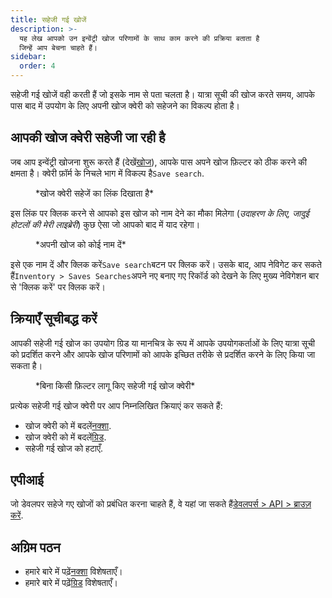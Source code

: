 ```yaml
---
title: सहेजी गई खोजें
description: >-
  यह लेख आपको उन इन्वेंट्री खोज परिणामों के साथ काम करने की प्रक्रिया बताता है
  जिन्हें आप बेचना चाहते हैं।
sidebar:
  order: 4
---
```


सहेजी गई खोजें वही करती हैं जो इसके नाम से पता चलता है। यात्रा सूची की खोज करते समय, आपके पास बाद में उपयोग के लिए अपनी खोज क्वेरी को सहेजने का विकल्प होता है।

## आपकी खोज क्वेरी सहेजी जा रही है

जब आप इन्वेंट्री खोजना शुरू करते हैं (देखें[खोज](/studio/search)), आपके पास अपने खोज फ़िल्टर को ठीक करने की क्षमता है। क्वेरी फ़ॉर्म के निचले भाग में विकल्प है`Save search`.

<figure>
  <CloudinaryImage width="350" height="329" resize="scale" quality="best" alt="खोज सहेजें" src="academy/save-search" errorImage="noimage_opaque_nyrtl0.png" />

  <figcaption>*खोज क्वेरी सहेजें का लिंक दिखाता है*</figcaption>
</figure>


इस लिंक पर क्लिक करने से आपको इस खोज को नाम देने का मौका मिलेगा (*उदाहरण के लिए, जादुई होटलों की मेरी लाइब्रेरी*) कुछ ऐसा जो आपको बाद में याद रहेगा।

<figure>
  <CloudinaryImage width="350" height="329" resize="scale" quality="best" alt="अपनी खोज को कोई नाम दें" src="academy/name-save-search" errorImage="noimage_opaque_nyrtl0.png" />

  <figcaption>*अपनी खोज को कोई नाम दें*</figcaption>
</figure>


इसे एक नाम दें और क्लिक करें`Save search`बटन पर क्लिक करें। उसके बाद, आप नेविगेट कर सकते हैं`Inventory > Saves Searches`अपने नए बनाए गए रिकॉर्ड को देखने के लिए मुख्य नेविगेशन बार से 'क्लिक करें' पर क्लिक करें।

## क्रियाएँ सूचीबद्ध करें

आपकी सहेजी गई खोज का उपयोग ग्रिड या मानचित्र के रूप में आपके उपयोगकर्ताओं के लिए यात्रा सूची को प्रदर्शित करने और आपके खोज परिणामों को आपके इच्छित तरीके से प्रदर्शित करने के लिए किया जा सकता है।

<figure>
  <CloudinaryImage width="700" height="939" resize="scale" quality="best" alt="सहेजी गई खोज क्रियाएँ" src="academy/saved-search-actions" errorImage="noimage_opaque_nyrtl0.png" />

  <figcaption>*बिना किसी फ़िल्टर लागू किए सहेजी गई खोज क्वेरी*</figcaption>
</figure>


प्रत्येक सहेजी गई खोज क्वेरी पर आप निम्नलिखित क्रियाएं कर सकते हैं:

* खोज क्वेरी को में बदलें[नक्शा](/studio/maps).
* खोज क्वेरी को में बदलें[ग्रिड](/studio/grids).
* सहेजी गई खोज को हटाएँ.

## एपीआई

जो डेवलपर सहेजे गए खोजों को प्रबंधित करना चाहते हैं, वे यहां जा सकते हैं[डेवलपर्स > API > ब्राउज़ करें](/developers/apis/#browse-api).

## अग्रिम पठन

* हमारे बारे में पढ़ें[नक्शा](/studio/maps) विशेषताएँ।
* हमारे बारे में पढ़ें[ग्रिड](/studio/grids) विशेषताएँ।

